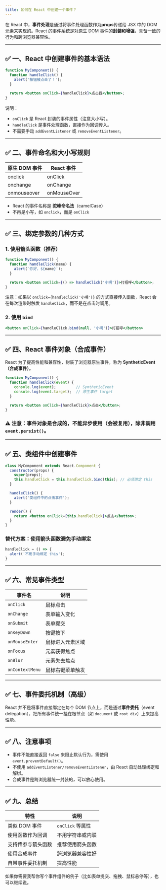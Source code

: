 ```yaml
---
title: 如何在 React 中创建一个事件？
---
```


在 React 中，**事件处理**是通过将事件处理函数作为**props**传递给 JSX 中的 DOM 元素来实现的。React 的事件系统是对原生 DOM 事件的**封装和增强**，具备一致的行为和跨浏览器兼容性。

---

## ✅ 一、React 中创建事件的基本语法

```jsx
function MyComponent() {
  function handleClick() {
    alert('按钮被点击了！');
  }

  return <button onClick={handleClick}>点击我</button>;
}
```

说明：

* `onClick` 是 React 封装的事件属性（注意大小写）。
* `handleClick` 是事件处理函数，直接作为回调传入。
* 不需要手动 `addEventListener` 或 `removeEventListener`。

---

## ✅ 二、事件命名和大小写规则

| 原生 DOM 事件   | React 事件    |
| ----------- | ----------- |
| onclick     | onClick     |
| onchange    | onChange    |
| onmouseover | onMouseOver |

* React 的事件名称是 **驼峰命名法**（camelCase）
* 不再是小写，如 `onclick`，而是 `onClick`

---

## ✅ 三、绑定参数的几种方式

### 1. 使用箭头函数（推荐）

```jsx
function MyComponent() {
  function handleClick(name) {
    alert(`你好，${name}`);
  }

  return <button onClick={() => handleClick('小明')}>打招呼</button>;
}
```

注意：如果以 `onClick={handleClick('小明')}` 的方式直接传入函数，React 会在每次渲染时触发 `handleClick`，而不是在点击时调用。

### 2. 使用 `bind`

```jsx
<button onClick={handleClick.bind(null, '小明')}>打招呼</button>
```

---

## ✅ 四、React 事件对象（合成事件）

React 为了提高性能和兼容性，封装了浏览器原生事件，称为 **SyntheticEvent（合成事件）**。

```jsx
function MyComponent() {
  function handleClick(event) {
    console.log(event);         // SyntheticEvent
    console.log(event.target);  // 原生事件 target
  }

  return <button onClick={handleClick}>点击</button>;
}
```

### ⚠️ 注意：事件对象是合成的，不能异步使用（会被复用），除非调用 `event.persist()`。

---

## ✅ 五、类组件中创建事件

```jsx
class MyComponent extends React.Component {
  constructor(props) {
    super(props);
    this.handleClick = this.handleClick.bind(this); // 必须绑定 this
  }

  handleClick() {
    alert('类组件中的点击事件');
  }

  render() {
    return <button onClick={this.handleClick}>点击</button>;
  }
}
```

### 替代方案：使用箭头函数避免手动绑定

```jsx
handleClick = () => {
  alert('不用手动绑定 this');
}
```

---

## ✅ 六、常见事件类型

| 事件名             | 说明       |
| --------------- | -------- |
| `onClick`       | 鼠标点击     |
| `onChange`      | 表单输入变化   |
| `onSubmit`      | 表单提交     |
| `onKeyDown`     | 按键按下     |
| `onMouseEnter`  | 鼠标进入元素区域 |
| `onFocus`       | 元素获得焦点   |
| `onBlur`        | 元素失去焦点   |
| `onContextMenu` | 鼠标右键菜单触发 |

---

## ✅ 七、事件委托机制（高级）

React 并不是将事件直接绑定在每个 DOM 节点上，而是通过**事件委托**（event delegation），把所有事件统一挂在根节点（如 `document` 或 `root div`）上来提高性能。

---

## ✅ 八、注意事项

* 事件不能直接返回 `false` 来阻止默认行为，需使用 `event.preventDefault()`。
* 不使用 `addEventListener/removeEventListener`，由 React 自动处理绑定和解绑。
* 合成事件是跨浏览器统一封装的，可以放心使用。

---

## ✅ 九、总结

| 特性        | 说明            |
| --------- | ------------- |
| 类似 DOM 事件 | `onClick` 等属性 |
| 使用函数作为回调  | 不用字符串或内联      |
| 支持传参与箭头函数 | 推荐使用箭头函数      |
| 使用合成事件    | 跨浏览器兼容性好      |
| 自带事件委托机制  | 提高性能          |

如果你需要我帮你写个事件组件的例子（比如表单提交、拖拽、鼠标悬停等），也可以继续说。
